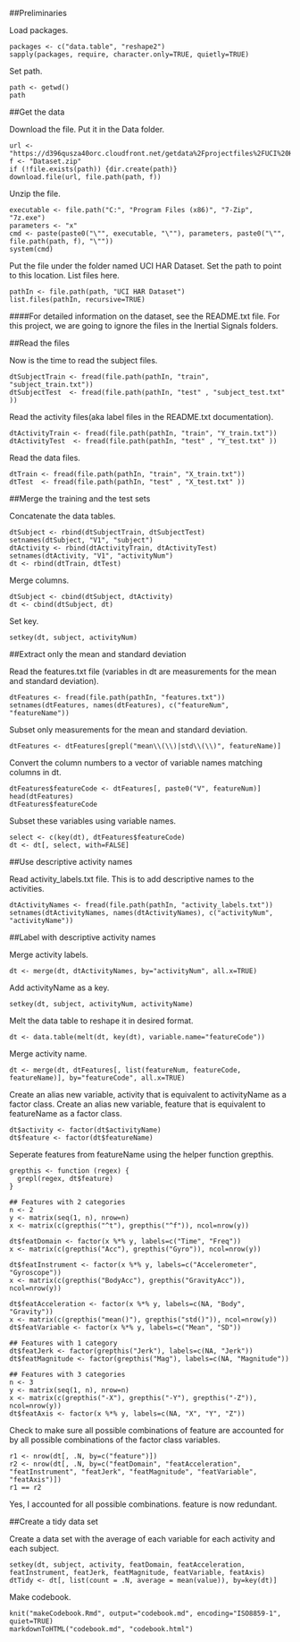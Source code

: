 ##Preliminaries

Load packages.

```
packages <- c("data.table", "reshape2")
sapply(packages, require, character.only=TRUE, quietly=TRUE)
```

Set path.

```
path <- getwd()
path
```

##Get the data

Download the file. Put it in the Data folder. 

```
url <- "https://d396qusza40orc.cloudfront.net/getdata%2Fprojectfiles%2FUCI%20HAR%20Dataset.zip"
f <- "Dataset.zip"
if (!file.exists(path)) {dir.create(path)}
download.file(url, file.path(path, f))
```

Unzip the file. 

```
executable <- file.path("C:", "Program Files (x86)", "7-Zip", "7z.exe")
parameters <- "x"
cmd <- paste(paste0("\"", executable, "\""), parameters, paste0("\"", file.path(path, f), "\""))
system(cmd)
```

Put the file under the folder named UCI HAR Dataset. Set the path to point to this location. List files here.

```
pathIn <- file.path(path, "UCI HAR Dataset")
list.files(pathIn, recursive=TRUE)
```

####For detailed information on the dataset, see the README.txt file.
For this project, we are going to ignore the files in the Inertial Signals folders.

##Read the files

Now is the time to read the subject files.

```
dtSubjectTrain <- fread(file.path(pathIn, "train", "subject_train.txt"))
dtSubjectTest  <- fread(file.path(pathIn, "test" , "subject_test.txt" ))
```

Read the activity files(aka label files in the README.txt documentation).

```
dtActivityTrain <- fread(file.path(pathIn, "train", "Y_train.txt"))
dtActivityTest  <- fread(file.path(pathIn, "test" , "Y_test.txt" ))
```

Read the data files. 

```
dtTrain <- fread(file.path(pathIn, "train", "X_train.txt"))
dtTest  <- fread(file.path(pathIn, "test" , "X_test.txt" ))
```

##Merge the training and the test sets

Concatenate the data tables.

```
dtSubject <- rbind(dtSubjectTrain, dtSubjectTest)
setnames(dtSubject, "V1", "subject")
dtActivity <- rbind(dtActivityTrain, dtActivityTest)
setnames(dtActivity, "V1", "activityNum")
dt <- rbind(dtTrain, dtTest)
```

Merge columns.

```
dtSubject <- cbind(dtSubject, dtActivity)
dt <- cbind(dtSubject, dt)
```

Set key.

```
setkey(dt, subject, activityNum)
```

##Extract only the mean and standard deviation

Read the features.txt file (variables in dt are measurements for the mean and standard deviation).

```
dtFeatures <- fread(file.path(pathIn, "features.txt"))
setnames(dtFeatures, names(dtFeatures), c("featureNum", "featureName"))
```

Subset only measurements for the mean and standard deviation.

```
dtFeatures <- dtFeatures[grepl("mean\\(\\)|std\\(\\)", featureName)]
```

Convert the column numbers to a vector of variable names matching columns in dt.

```
dtFeatures$featureCode <- dtFeatures[, paste0("V", featureNum)]
head(dtFeatures)
dtFeatures$featureCode
```

Subset these variables using variable names.

```
select <- c(key(dt), dtFeatures$featureCode)
dt <- dt[, select, with=FALSE]
```

##Use descriptive activity names

Read activity_labels.txt file. This is to add descriptive names to the activities.

```
dtActivityNames <- fread(file.path(pathIn, "activity_labels.txt"))
setnames(dtActivityNames, names(dtActivityNames), c("activityNum", "activityName"))
```

##Label with descriptive activity names

Merge activity labels.

```
dt <- merge(dt, dtActivityNames, by="activityNum", all.x=TRUE)
```

Add activityName as a key.

```
setkey(dt, subject, activityNum, activityName)
```

Melt the data table to reshape it in desired format.

```
dt <- data.table(melt(dt, key(dt), variable.name="featureCode"))
```

Merge activity name.

```
dt <- merge(dt, dtFeatures[, list(featureNum, featureCode, featureName)], by="featureCode", all.x=TRUE)
```

Create an alias new variable, activity that is equivalent to activityName as a factor class. 
Create an alias new variable, feature that is equivalent to featureName as a factor class.

```
dt$activity <- factor(dt$activityName)
dt$feature <- factor(dt$featureName)
```

Seperate features from featureName using the helper function grepthis.

```
grepthis <- function (regex) {
  grepl(regex, dt$feature)
}

## Features with 2 categories
n <- 2
y <- matrix(seq(1, n), nrow=n)
x <- matrix(c(grepthis("^t"), grepthis("^f")), ncol=nrow(y))

dt$featDomain <- factor(x %*% y, labels=c("Time", "Freq"))
x <- matrix(c(grepthis("Acc"), grepthis("Gyro")), ncol=nrow(y))

dt$featInstrument <- factor(x %*% y, labels=c("Accelerometer", "Gyroscope"))
x <- matrix(c(grepthis("BodyAcc"), grepthis("GravityAcc")), ncol=nrow(y))

dt$featAcceleration <- factor(x %*% y, labels=c(NA, "Body", "Gravity"))
x <- matrix(c(grepthis("mean()"), grepthis("std()")), ncol=nrow(y))
dt$featVariable <- factor(x %*% y, labels=c("Mean", "SD"))

## Features with 1 category
dt$featJerk <- factor(grepthis("Jerk"), labels=c(NA, "Jerk"))
dt$featMagnitude <- factor(grepthis("Mag"), labels=c(NA, "Magnitude"))

## Features with 3 categories
n <- 3
y <- matrix(seq(1, n), nrow=n)
x <- matrix(c(grepthis("-X"), grepthis("-Y"), grepthis("-Z")), ncol=nrow(y))
dt$featAxis <- factor(x %*% y, labels=c(NA, "X", "Y", "Z"))
```

Check to make sure all possible combinations of feature are accounted for by all possible combinations of the factor class variables.

```
r1 <- nrow(dt[, .N, by=c("feature")])
r2 <- nrow(dt[, .N, by=c("featDomain", "featAcceleration", "featInstrument", "featJerk", "featMagnitude", "featVariable", "featAxis")])
r1 == r2
```

Yes, I accounted for all possible combinations. feature is now redundant.

##Create a tidy data set

Create a data set with the average of each variable for each activity and each subject.

```
setkey(dt, subject, activity, featDomain, featAcceleration, featInstrument, featJerk, featMagnitude, featVariable, featAxis)
dtTidy <- dt[, list(count = .N, average = mean(value)), by=key(dt)]
```

Make codebook.

```
knit("makeCodebook.Rmd", output="codebook.md", encoding="ISO8859-1", quiet=TRUE)
markdownToHTML("codebook.md", "codebook.html")
```



